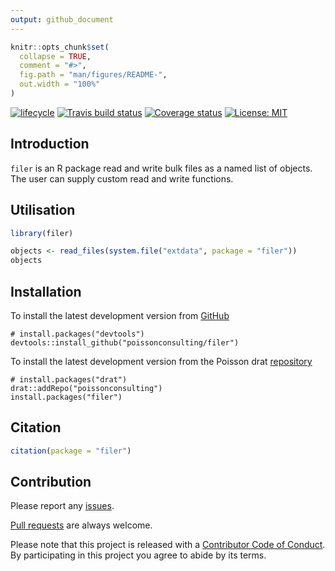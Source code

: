 ```yaml
---
output: github_document
---
```


<!-- README.md is generated from README.Rmd. Please edit that file -->

```r
knitr::opts_chunk$set(
  collapse = TRUE,
  comment = "#>",
  fig.path = "man/figures/README-",
  out.width = "100%"
)
```

[![lifecycle](https://img.shields.io/badge/lifecycle-experimental-orange.svg)](https://www.tidyverse.org/lifecycle/#experimental)
[![Travis build status](https://travis-ci.com/poissonconsulting/filer.svg?branch=master)](https://travis-ci.com/poissonconsulting/filer)
[![Coverage status](https://codecov.io/gh/poissonconsulting/filer/branch/master/graph/badge.svg)](https://codecov.io/github/poissonconsulting/filer?branch=master)
[![License: MIT](https://img.shields.io/badge/License-MIT-green.svg)](https://opensource.org/licenses/MIT)


## Introduction

`filer` is an R package read and write bulk files as a named list of objects.
The user can supply custom read and write functions.

## Utilisation

```r
library(filer)

objects <- read_files(system.file("extdata", package = "filer"))
objects
```

## Installation

To install the latest development version from [GitHub](https://github.com/poissonconsulting/filer)
```
# install.packages("devtools")
devtools::install_github("poissonconsulting/filer")
```

To install the latest development version from the Poisson drat [repository](https://github.com/poissonconsulting/drat)
```
# install.packages("drat")
drat::addRepo("poissonconsulting")
install.packages("filer")
```

## Citation

```r
citation(package = "filer")
```

## Contribution

Please report any [issues](https://github.com/poissonconsulting/filer/issues).

[Pull requests](https://github.com/poissonconsulting/filer/pulls) are always welcome.

Please note that this project is released with a [Contributor Code of Conduct](CONDUCT.md). 
By participating in this project you agree to abide by its terms.
